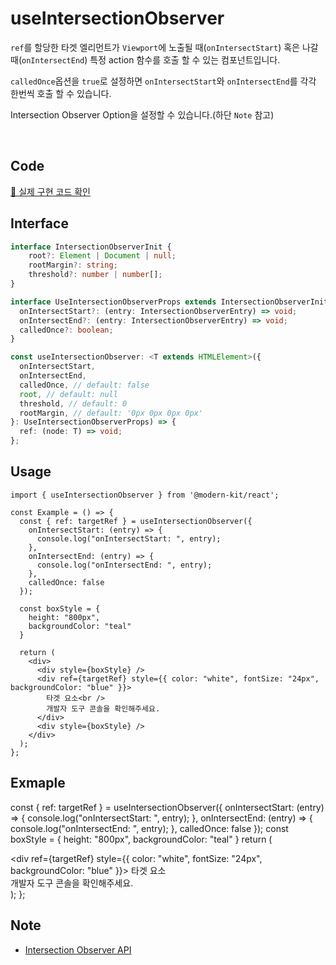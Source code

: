 
# useIntersectionObserver

`ref`를 할당한 타겟 엘리먼트가 `Viewport`에 노출될 때(`onIntersectStart`) 혹은 나갈 때(`onIntersectEnd`) 특정 action 함수를 호출 할 수 있는 컴포넌트입니다.

`calledOnce`옵션을 `true`로 설정하면 `onIntersectStart`와 `onIntersectEnd`를 각각 한번씩 호출 할 수 있습니다.

Intersection Observer Option을 설정할 수 있습니다.(하단 `Note` 참고)

<br />

## Code
[🔗 실제 구현 코드 확인](https://github.com/modern-agile-team/modern-kit/blob/main/packages/react/src/hooks/useIntersectionObserver/index.ts)

## Interface
```ts title="typescript"
interface IntersectionObserverInit {
    root?: Element | Document | null;
    rootMargin?: string;
    threshold?: number | number[];
}

interface UseIntersectionObserverProps extends IntersectionObserverInit {
  onIntersectStart?: (entry: IntersectionObserverEntry) => void;
  onIntersectEnd?: (entry: IntersectionObserverEntry) => void;
  calledOnce?: boolean;
}

const useIntersectionObserver: <T extends HTMLElement>({
  onIntersectStart,
  onIntersectEnd,
  calledOnce, // default: false
  root, // default: null
  threshold, // default: 0
  rootMargin, // default: '0px 0px 0px 0px'
}: UseIntersectionObserverProps) => {
  ref: (node: T) => void;
};
```

## Usage
```tsx title="typescript"
import { useIntersectionObserver } from '@modern-kit/react';

const Example = () => {
  const { ref: targetRef } = useIntersectionObserver({
    onIntersectStart: (entry) => {
      console.log("onIntersectStart: ", entry);
    },
    onIntersectEnd: (entry) => {
      console.log("onIntersectEnd: ", entry);
    },
    calledOnce: false
  });
  
  const boxStyle = {
    height: "800px", 
    backgroundColor: "teal"
  }

  return (
    <div>
      <div style={boxStyle} />
      <div ref={targetRef} style={{ color: "white", fontSize: "24px", backgroundColor: "blue" }}>
        타겟 요소<br />
        개발자 도구 콘솔을 확인해주세요.
      </div>
      <div style={boxStyle} />
    </div>
  );
};
```

## Exmaple

  const { ref: targetRef } = useIntersectionObserver({
    onIntersectStart: (entry) => {
      console.log("onIntersectStart: ", entry);
    },
    onIntersectEnd: (entry) => {
      console.log("onIntersectEnd: ", entry);
    },
    calledOnce: false
  });
  const boxStyle = {
    height: "800px", 
    backgroundColor: "teal"
  }
  return (
    <div>
      <div style={boxStyle} />
      <div ref={targetRef} style={{ color: "white", fontSize: "24px", backgroundColor: "blue" }}>
        타겟 요소<br />
        개발자 도구 콘솔을 확인해주세요.
      </div>
      <div style={boxStyle} />
    </div>
  );
};

<Example />

## Note
- [Intersection Observer API](https://developer.mozilla.org/ko/docs/Web/API/IntersectionObserver)
